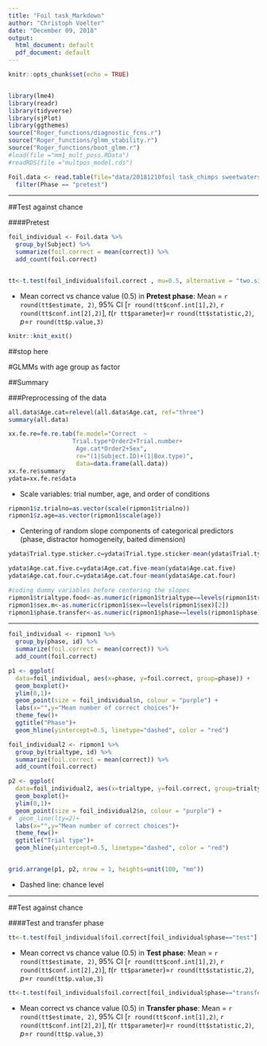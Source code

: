 ```yaml
---
title: "Foil task_Markdown"
author: "Christoph Voelter"
date: "December 09, 2018"
output:
  html_document: default
  pdf_document: default
---
```


```r
knitr::opts_chunk$set(echo = TRUE)


library(lme4)
library(readr)
library(tidyverse)
library(sjPlot)
library(ggthemes)
source("Roger_functions/diagnostic_fcns.r")
source("Roger_functions/glmm_stability.r")
source("Roger_functions/boot_glmm.r")
#load(file ="mm1_mult_poss.RData")
#readRDS(file ="multpos_model.rds")
```

```r
Foil.data <- read.table(file="data/20181210foil task_chimps sweetwaters.txt", header=T, sep="\t") %>%
  filter(Phase == "pretest")

```


*** 

##Test against chance 

####Pretest

```r
foil_individual <- Foil.data %>%
  group_by(Subject) %>% 
  summarize(foil.correct = mean(correct)) %>%
  add_count(foil.correct)


tt<-t.test(foil_individual$foil.correct , mu=0.5, alternative = "two.sided")

```
* Mean correct vs chance value (0.5) in **Pretest phase**: Mean = `r round(tt$estimate, 2)`, 95% CI [`r round(tt$conf.int[1],2)`, `r round(tt$conf.int[2],2)`], *t*(`r tt$parameter`)=`r round(tt$statistic,2)`, *p*=`r round(tt$p.value,3)`  

```r
knitr::knit_exit()
```




##stop here

#GLMMs with age group as factor

##Summary


###Preprocessing of the data  

```R

all.data$Age.cat=relevel(all.data$Age.cat, ref="three")
summary(all.data)

```

```R
xx.fe.re=fe.re.tab(fe.model="Correct  ~
                  Trial.type*Order2+Trial.number+
                   Age.cat*Order2+Sex",
                   re="(1|Subject.ID)+(1|Box.type)",
                   data=data.frame(all.data))
xx.fe.re$summary
ydata=xx.fe.re$data
```


  + Scale variables: trial number, age, and order of conditions
```R
ripmon1$z.trialno=as.vector(scale(ripmon1$trialno))
ripmon1$z.age=as.vector(ripmon1$scale(age))
```

  + Centering of random slope components of categorical predictors (phase, distractor homogeneity, baited dimension)
```R
ydata$Trial.type.sticker.c=ydata$Trial.type.sticker-mean(ydata$Trial.type.sticker)

ydata$Age.cat.five.c=ydata$Age.cat.five-mean(ydata$Age.cat.five)
ydata$Age.cat.four.c=ydata$Age.cat.four-mean(ydata$Age.cat.four)
```

```r
#coding dummy variables before centering the slopes
ripmon1$trialtype.food<-as.numeric(ripmon1$trialtype==levels(ripmon1$trialtype)[2])
ripmon1$sex.m<-as.numeric(ripmon1$sex==levels(ripmon1$sex)[2])
ripmon1$phase.transfer<-as.numeric(ripmon1$phase==levels(ripmon1$phase)[2])
```



***

```r

foil_individual <- ripmon1 %>%
  group_by(phase, id) %>% 
  summarize(foil.correct = mean(correct)) %>%
  add_count(foil.correct)

p1 <- ggplot(
  data=foil_individual, aes(x=phase, y=foil.correct, group=phase)) +
  geom_boxplot()+
  ylim(0,1)+
  geom_point(size = foil_individual$n, colour = "purple") +
  labs(x="",y="Mean number of correct choices")+
  theme_few()+
  ggtitle("Phase")+
  geom_hline(yintercept=0.5, linetype="dashed", color = "red")

foil_individual2 <- ripmon1 %>%
  group_by(trialtype, id) %>% 
  summarize(foil.correct = mean(correct)) %>%
  add_count(foil.correct)

p2 <- ggplot(
  data=foil_individual2, aes(x=trialtype, y=foil.correct, group=trialtype)) +
  geom_boxplot()+
  ylim(0,1)+
  geom_point(size = foil_individual2$n, colour = "purple") +
#  geom_line(lty=2)+
  labs(x="",y="Mean number of correct choices")+
  theme_few()+
  ggtitle("Trial type")+
  geom_hline(yintercept=0.5, linetype="dashed", color = "red")


grid.arrange(p1, p2, nrow = 1, heights=unit(100, "mm"))

```
  
* Dashed line: chance level  


*** 

##Test against chance 

####Test and transfer phase

```r
tt<-t.test(foil_individual$foil.correct[foil_individual$phase=="test"] , mu=0.5, alternative = "two.sided")

```
* Mean correct vs chance value (0.5) in **Test phase**: Mean = `r round(tt$estimate, 2)`, 95% CI [`r round(tt$conf.int[1],2)`, `r round(tt$conf.int[2],2)`], *t*(`r tt$parameter`)=`r round(tt$statistic,2)`, *p*=`r round(tt$p.value,3)`  

```r
tt<-t.test(foil_individual$foil.correct[foil_individual$phase=="transfer"] , mu=0.5, alternative = "two.sided")

```
* Mean correct vs chance value (0.5) in **Transfer phase**: Mean = `r round(tt$estimate, 2)`, 95% CI [`r round(tt$conf.int[1],2)`, `r round(tt$conf.int[2],2)`], *t*(`r tt$parameter`)=`r round(tt$statistic,2)`, *p*=`r round(tt$p.value,3)` 

